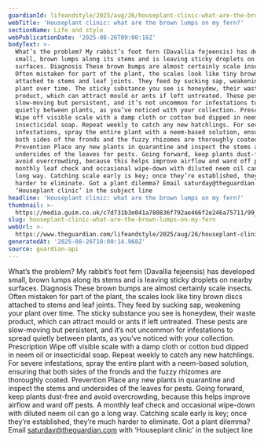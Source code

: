 ```yaml
---
guardianId: lifeandstyle/2025/aug/26/houseplant-clinic-what-are-the-brown-lumps-on-my-fern
webTitle: 'Houseplant clinic: what are the brown lumps on my fern?'
sectionName: Life and style
webPublicationDate: '2025-08-26T09:00:18Z'
bodyText: >-
  What’s the problem? My rabbit’s foot fern (Davallia fejeensis) has developed
  small, brown lumps along its stems and is leaving sticky droplets on nearby
  surfaces. Diagnosis These brown bumps are almost certainly scale insects.
  Often mistaken for part of the plant, the scales look like tiny brown discs
  attached to stems and leaf joints. They feed by sucking sap, weakening your
  plant over time. The sticky substance you see is honeydew, their waste
  product, which can attract mould or ants if left untreated. These pests are
  slow-moving but persistent, and it’s not uncommon for infestations to spread
  quietly between plants, as you’ve noticed with your collection. Prescription
  Wipe off visible scale with a damp cloth or cotton bud dipped in neem oil or
  insecticidal soap. Repeat weekly to catch any new hatchlings. For severe
  infestations, spray the entire plant with a neem-based solution, ensuring that
  both sides of the fronds and the fuzzy rhizomes are thoroughly coated.
  Prevention Place any new plants in quarantine and inspect the stems and
  undersides of the leaves for pests. Going forward, keep plants dust-free and
  avoid overcrowding, because this helps improve airflow and ward off pests. A
  monthly leaf check and occasional wipe-down with diluted neem oil can go a
  long way. Catching scale early is key; once they’re established, they’re much
  harder to eliminate. Got a plant dilemma? Email saturday@theguardian.com with
  ‘Houseplant clinic’ in the subject line
headline: 'Houseplant clinic: what are the brown lumps on my fern?'
thumbnail: >-
  https://media.guim.co.uk/c7d731b3e041a780836f792ae466f2e246a75711/99_44_1317_1054/500.jpg
slug: houseplant-clinic-what-are-the-brown-lumps-on-my-fern
webUrl: >-
  https://www.theguardian.com/lifeandstyle/2025/aug/26/houseplant-clinic-what-are-the-brown-lumps-on-my-fern
generatedAt: '2025-08-26T10:00:14.968Z'
source: guardian-api
---
```

What’s the problem? My rabbit’s foot fern (Davallia fejeensis) has developed small, brown lumps along its stems and is leaving sticky droplets on nearby surfaces. Diagnosis These brown bumps are almost certainly scale insects. Often mistaken for part of the plant, the scales look like tiny brown discs attached to stems and leaf joints. They feed by sucking sap, weakening your plant over time. The sticky substance you see is honeydew, their waste product, which can attract mould or ants if left untreated. These pests are slow-moving but persistent, and it’s not uncommon for infestations to spread quietly between plants, as you’ve noticed with your collection. Prescription Wipe off visible scale with a damp cloth or cotton bud dipped in neem oil or insecticidal soap. Repeat weekly to catch any new hatchlings. For severe infestations, spray the entire plant with a neem-based solution, ensuring that both sides of the fronds and the fuzzy rhizomes are thoroughly coated. Prevention Place any new plants in quarantine and inspect the stems and undersides of the leaves for pests. Going forward, keep plants dust-free and avoid overcrowding, because this helps improve airflow and ward off pests. A monthly leaf check and occasional wipe-down with diluted neem oil can go a long way. Catching scale early is key; once they’re established, they’re much harder to eliminate. Got a plant dilemma? Email saturday@theguardian.com with ‘Houseplant clinic’ in the subject line
